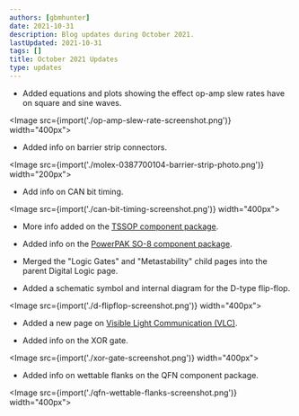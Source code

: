 ```yaml
---
authors: [gbmhunter]
date: 2021-10-31
description: Blog updates during October 2021.
lastUpdated: 2021-10-31
tags: []
title: October 2021 Updates
type: updates
---
```


* Added equations and plots showing the effect op-amp slew rates have on square and sine waves.

<Image src={import('./op-amp-slew-rate-screenshot.png')} width="400px"></Image>

* Added info on barrier strip connectors.

<Image src={import('./molex-0387700104-barrier-strip-photo.png')} width="200px"></Image>

* Add info on CAN bit timing.

<Image src={import('./can-bit-timing-screenshot.png')} width="400px"></Image>

* More info added on the [TSSOP component package](/pcb-design/component-packages/tssop-component-package/).

* Added info on the [PowerPAK SO-8 component package](/pcb-design/component-packages/powerpak-so8-component-package/).

* Merged the "Logic Gates" and "Metastability" child pages into the parent Digital Logic page.

* Added a schematic symbol and internal diagram for the D-type flip-flop.

<Image src={import('./d-flipflop-screenshot.png')} width="400px"></Image>

* Added a new page on [Visible Light Communication (VLC)](/electronics/communication-protocols/visable-light-communication-vlc/).

* Added info on the XOR gate.

<Image src={import('./xor-gate-screenshot.png')} width="400px"></Image>

* Added info on wettable flanks on the QFN component package.

<Image src={import('./qfn-wettable-flanks-screenshot.png')} width="400px"></Image>
